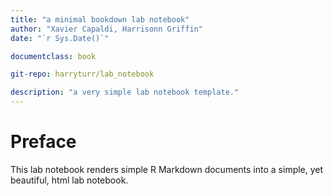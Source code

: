 ```yaml
--- 
title: "a minimal bookdown lab notebook"
author: "Xavier Capaldi, Harrisonn Griffin"
date: "`r Sys.Date()`"

documentclass: book

git-repo: harryturr/lab_notebook

description: "a very simple lab notebook template."
---
```


# Preface {-}

This lab notebook renders simple R Markdown documents into a simple, yet beautiful, html lab notebook.
